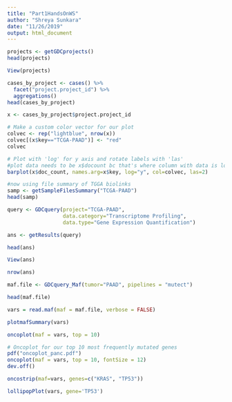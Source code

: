 ---
title: "Part1HandsOnWS"
author: "Shreya Sunkara"
date: "11/26/2019"
output: html_document
---

```{r}
projects <- getGDCprojects()
head(projects)
```
```{r}
View(projects)
```
```{r}
cases_by_project <- cases() %>%
  facet("project.project_id") %>%
  aggregations()
head(cases_by_project)
```
```{r}
x <- cases_by_project$project.project_id

# Make a custom color vector for our plot
colvec <- rep("lightblue", nrow(x))
colvec[(x$key=="TCGA-PAAD")] <- "red"
colvec

# Plot with 'log' for y axis and rotate labels with 'las'
#plot data needs to be x$docount bc that's where column with data is located, for names.arg, you need to give it X, so chain it together with the column where it's located
barplot(x$doc_count, names.arg=x$key, log="y", col=colvec, las=2)
```

```{r}
#now using file summary of TGGA biolinks
samp <- getSampleFilesSummary("TCGA-PAAD")
head(samp)
```
```{r}
query <- GDCquery(project="TCGA-PAAD",
                  data.category="Transcriptome Profiling",
                  data.type="Gene Expression Quantification")

ans <- getResults(query)
```
```{r}
head(ans)
```
```{r}
View(ans)
```
```{r}
nrow(ans)
```
```{r}
maf.file <- GDCquery_Maf(tumor="PAAD", pipelines = "mutect")
```
```{r}
head(maf.file)
```
```{r}
vars = read.maf(maf = maf.file, verbose = FALSE)
```
```{r}
plotmafSummary(vars)
```
```{r}
oncoplot(maf = vars, top = 10)
```
```{r}
# Oncoplot for our top 10 most frequently mutated genes
pdf("oncoplot_panc.pdf")
oncoplot(maf = vars, top = 10, fontSize = 12)
dev.off()
```
```{r}
oncostrip(maf=vars, genes=c("KRAS", "TP53"))
```
```{r}
lollipopPlot(vars, gene='TP53')
```



